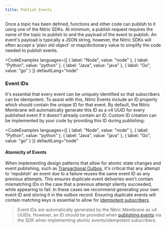 ```yaml
---
title: Publish Events
---
```


Once a topic has been defined, functions and other code can publish to it using one of the Nitric SDKs. At minimum, a publish request requires the name of the topic to publish to and the payload of the event to publish. An event's payload is typically a JSON string, however, the Nitric SDKs will often accept a 'plain old object' or map/dictionary value to simplify the code needed to publish events.

<CodeExamples
	languages={[
	{
		label: "Node",
		value: "node"
	},
	{
		label: "Python",
		value: "python"
	},
	{
		label: "Java",
		value: "java"
	},
	{
		label: "Go",
		value: "go"
	}
	]}
	defaultLang="node"
>

<CodeSnippet snippet="nitrictech/node-sdk/examples/events/publish.ts" />

<CodeSnippet snippet="nitrictech/python-sdk/examples/events/publish.py" />

<CodeSnippet snippet="nitrictech/java-sdk/examples/src/main/java/examples/events/PublishExample.java" />

<CodeSnippet snippet="nitrictech/go-sdk/examples/events/publish.go" />

</CodeExamples>

### Event IDs

It's essential that every event can be uniquely identified so that subscribers can be idempotent. To assist with this, Nitric Events include an ID property which should contain the unique ID for that event. By default, the Nitric Membrane will automatically generate this ID as a v4 UUID for every published event if it doesn't already contain an ID. Custom ID creation can be implemented by your code by providing this ID during publishing:

<CodeExamples
	languages={[
	{
		label: "Node",
		value: "node"
	},
	{
		label: "Python",
		value: "python"
	},
	{
		label: "Java",
		value: "java"
	},
	{
		label: "Go",
		value: "go"
	}
	]}
	defaultLang="node"
>

<CodeSnippet snippet="nitrictech/node-sdk/examples/events/publish-ids.ts" />

<CodeSnippet snippet="nitrictech/python-sdk/examples/events/event_ids.py" />

<CodeSnippet snippet="nitrictech/java-sdk/examples/src/main/java/examples/events/EventIDsExample.java" />

<CodeSnippet snippet="nitrictech/go-sdk/examples/events/publish_id.go" />

</CodeExamples>

#### Atomicity of Events

When implementing design patterns that allow for atomic state changes and event publishing, such as [Transactional Outbox](https://microservices.io/patterns/data/transactional-outbox.html), it's critical that any attempt to 'republish' an event due to a failure reuses the same event ID as any previous attempts. This ensures duplicate event deliveries won't contain mismatching IDs in the case that a previous attempt silently succeeded, while appearing to fail. In these cases we recommend generating your own event ID and storing it in the outbox record. Ensuring duplicate events will contain matching keys is essential to allow for [idempotent subscribers]().

> Event IDs are automatically generated by the Nitric Membrane as v4 UUIDs. However, an ID should be provided when [publishing events](#event-ids) via the SDK when implementing atomic events/idempotent subscribers.
